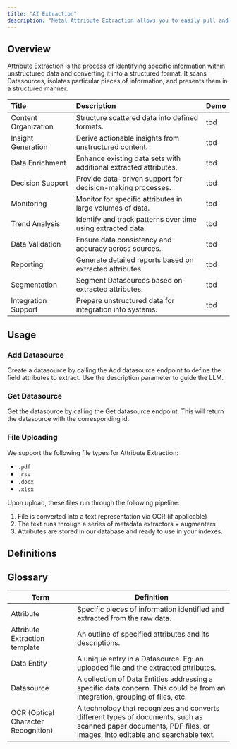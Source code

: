 ```yaml
---
title: "AI Extraction"
description: "Metal Attribute Extraction allows you to easily pull and organize information from unstructured data."
---
```


## Overview
Attribute Extraction is the process of identifying specific information within unstructured data and converting it into a structured format. It scans Datasources, isolates particular pieces of information, and presents them in a structured manner.

| Title | Description | Demo
| :--- | :--- | :--- |
| Content Organization | Structure scattered data into defined formats. | tbd |
| Insight Generation | Derive actionable insights from unstructured content.| tbd |
| Data Enrichment | Enhance existing data sets with additional extracted attributes. | tbd |
| Decision Support | Provide data-driven support for decision-making processes. | tbd |
| Monitoring | Monitor for specific attributes in large volumes of data. | tbd |
| Trend Analysis | Identify and track patterns over time using extracted data. | tbd |
| Data Validation | Ensure data consistency and accuracy across sources. | tbd |
| Reporting | Generate detailed reports based on extracted attributes. | tbd |
| Segmentation | Segment Datasources based on extracted attributes. | tbd |
| Integration Support | Prepare unstructured data for integration into systems. | tbd |

## Usage

### Add Datasource

Create a datasource by calling the Add datasource endpoint to define the field attributes to extract. Use the description parameter to guide the LLM.

### Get Datasource

Get the datasource by calling the Get datasource endpoint. This will return the datasource with the corresponding id.

### File Uploading

We support the following file types for Attribute Extraction:
- `.pdf`
- `.csv`
- `.docx`
- `.xlsx`

Upon upload, these files run through the following pipeline:
1. File is converted into a text representation via OCR (if applicable)
2. The text runs through a series of metadata extractors + augmenters
3. Attributes are stored in our database and ready to use in your indexes.

## Definitions

## Glossary

| Term                        | Definition                                                                                     |
|-----------------------------|----------------------------------------------------------------------------------------------|
| Attribute                   | Specific pieces of information identified and extracted from the raw data.                     |
| Attribute Extraction template | An outline of specified attributes and its descriptions.                                       |
| Data Entity                 | A unique entry in a Datasource. Eg: an uploaded file and the extracted attributes.             |
| Datasource                  | A collection of Data Entities addressing a specific data concern. This could be from an integration, grouping of files, etc. |
| OCR (Optical Character Recognition) | A technology that recognizes and converts different types of documents, such as scanned paper documents, PDF files, or images, into editable and searchable text. |
